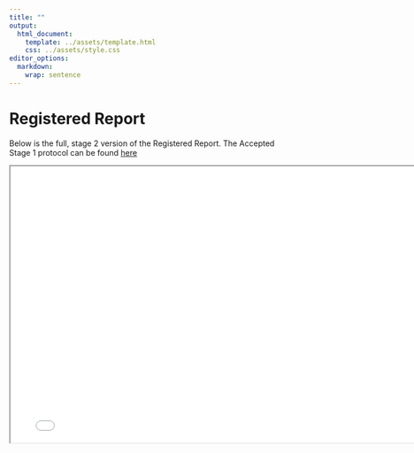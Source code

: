 ```yaml
---
title: ""
output: 
  html_document:
    template: ../assets/template.html
    css: ../assets/style.css
editor_options: 
  markdown: 
    wrap: sentence
---
```


# Registered Report

Below is the full, stage 2 version of the Registered Report. 
The Accepted Stage 1 protocol can be found [here](https://osf.io/4n8qr)

```{=html}
<iframe width="780" height="500" src="registered_report.pdf" title="Stage 2 Registered Report"></iframe>
```
